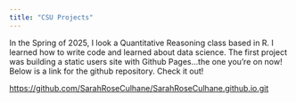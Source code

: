 ```yaml
---
title: "CSU Projects"
---
```


In the Spring of 2025, I look a Quantitative Reasoning class based in R. I learned how to write code and learned about data science. The first project was building a static users site with Github Pages...the one you're on now! Below is a link for the github repository. Check it out!

<https://github.com/SarahRoseCulhane/SarahRoseCulhane.github.io.git>
